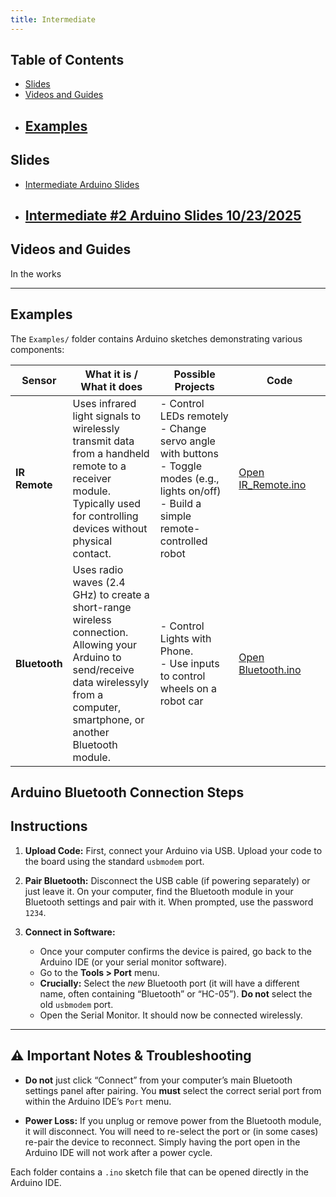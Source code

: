 ```yaml
---
title: Intermediate
---
```


## Table of Contents

- [Slides](#Slides)  
- [Videos and Guides](#Videos-and-Guides)  
- [Examples](#Examples)
---

## Slides

- [Intermediate Arduino Slides](https://www.canva.com/design/DAG17KXFD-M/yqGkV18pEtHGUXQAefJ_0Q/view?utm_content=DAG17KXFD-M&utm_campaign=designshare&utm_medium=link2&utm_source=uniquelinks&utlId=h914717a4b3)
- [Intermediate #2 Arduino Slides 10/23/2025](https://www.canva.com/design/DAG2k6xpiwE/JN2U8u0aOtUsVZERGWss5A/view?utm_content=DAG2k6xpiwE&utm_campaign=designshare&utm_medium=link2&utm_source=uniquelinks&utlId=hc0ff8eca98)
---

## Videos and Guides

In the works

---

## Examples

The `Examples/` folder contains Arduino sketches demonstrating various components:

| Sensor        | What it is / What it does                                          | Possible Projects                                             | Code                                                                 |
|---------------|--------------------------------------------------------------------|---------------------------------------------------------------|----------------------------------------------------------------------|
| **IR Remote** | Uses infrared light signals to wirelessly transmit data from a handheld remote to a receiver module. Typically used for controlling devices without physical contact. | - Control LEDs remotely<br>- Change servo angle with buttons<br>- Toggle modes (e.g., lights on/off)<br>- Build a simple remote-controlled robot | [Open IR_Remote.ino](https://github.com/cartaR02/HyperLabsArduino/blob/main/INTERMEDIATEEXAMPLE/IRREMOTE/IR%20Remote) |
| **Bluetooth** | Uses radio waves (2.4 GHz) to create a short-range wireless connection. Allowing your Arduino to send/receive data wirelessyly from a computer, smartphone, or another Bluetooth module. | - Control Lights with Phone. <br> - Use inputs to control wheels on a robot car | [Open Bluetooth.ino](https://github.com/cartaR02/HyperLabsArduino/blob/main/INTERMEDIATEEXAMPLE/BLUETOOTH/controlLED.ino) |

::: {.callout-note collapse="true"}
# Arduino Bluetooth Connection Steps

## Instructions

1.  **Upload Code:** First, connect your Arduino via USB. Upload your code to the board using the standard `usbmodem` port.

2.  **Pair Bluetooth:** Disconnect the USB cable (if powering separately) or just leave it. On your computer, find the Bluetooth module in your Bluetooth settings and pair with it. When prompted, use the password `1234`.

3.  **Connect in Software:**
    * Once your computer confirms the device is paired, go back to the Arduino IDE (or your serial monitor software).
    * Go to the **Tools > Port** menu.
    * **Crucially:** Select the *new* Bluetooth port (it will have a different name, often containing "Bluetooth" or "HC-05"). **Do not** select the old `usbmodem` port.
    * Open the Serial Monitor. It should now be connected wirelessly.

---

## ⚠️ Important Notes & Troubleshooting

* **Do not** just click "Connect" from your computer's main Bluetooth settings panel after pairing. You **must** select the correct serial port from within the Arduino IDE's `Port` menu.

* **Power Loss:** If you unplug or remove power from the Bluetooth module, it will disconnect. You will need to re-select the port or (in some cases) re-pair the device to reconnect. Simply having the port open in the Arduino IDE will not work after a power cycle.
:::

Each folder contains a `.ino` sketch file that can be opened directly in the Arduino IDE.

